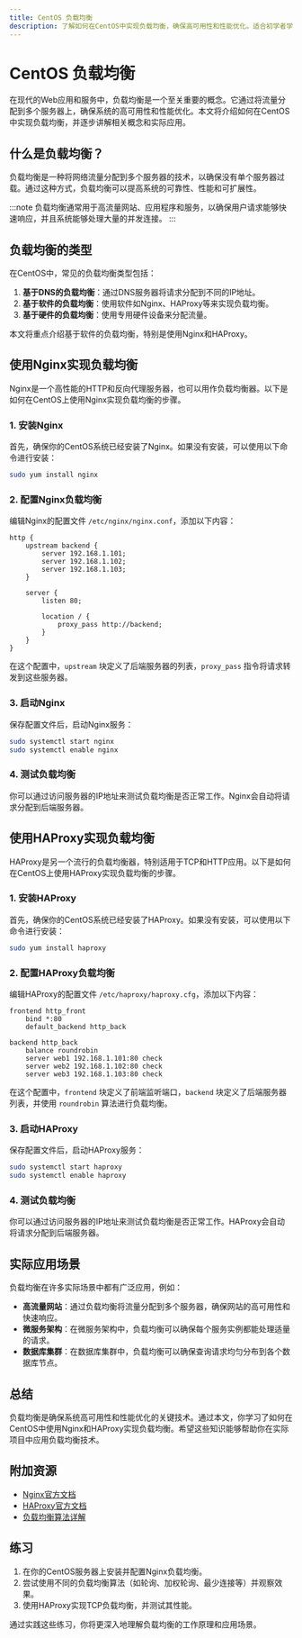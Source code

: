 ```yaml
---
title: CentOS 负载均衡
description: 了解如何在CentOS中实现负载均衡，确保高可用性和性能优化。适合初学者学习的基础知识。
---
```


# CentOS 负载均衡

在现代的Web应用和服务中，负载均衡是一个至关重要的概念。它通过将流量分配到多个服务器上，确保系统的高可用性和性能优化。本文将介绍如何在CentOS中实现负载均衡，并逐步讲解相关概念和实际应用。

## 什么是负载均衡？

负载均衡是一种将网络流量分配到多个服务器的技术，以确保没有单个服务器过载。通过这种方式，负载均衡可以提高系统的可靠性、性能和可扩展性。

:::note
负载均衡通常用于高流量网站、应用程序和服务，以确保用户请求能够快速响应，并且系统能够处理大量的并发连接。
:::

## 负载均衡的类型

在CentOS中，常见的负载均衡类型包括：

1. **基于DNS的负载均衡**：通过DNS服务器将请求分配到不同的IP地址。
2. **基于软件的负载均衡**：使用软件如Nginx、HAProxy等来实现负载均衡。
3. **基于硬件的负载均衡**：使用专用硬件设备来分配流量。

本文将重点介绍基于软件的负载均衡，特别是使用Nginx和HAProxy。

## 使用Nginx实现负载均衡

Nginx是一个高性能的HTTP和反向代理服务器，也可以用作负载均衡器。以下是如何在CentOS上使用Nginx实现负载均衡的步骤。

### 1. 安装Nginx

首先，确保你的CentOS系统已经安装了Nginx。如果没有安装，可以使用以下命令进行安装：

```bash
sudo yum install nginx
```

### 2. 配置Nginx负载均衡

编辑Nginx的配置文件 `/etc/nginx/nginx.conf`，添加以下内容：

```nginx
http {
    upstream backend {
        server 192.168.1.101;
        server 192.168.1.102;
        server 192.168.1.103;
    }

    server {
        listen 80;

        location / {
            proxy_pass http://backend;
        }
    }
}
```

在这个配置中，`upstream` 块定义了后端服务器的列表，`proxy_pass` 指令将请求转发到这些服务器。

### 3. 启动Nginx

保存配置文件后，启动Nginx服务：

```bash
sudo systemctl start nginx
sudo systemctl enable nginx
```

### 4. 测试负载均衡

你可以通过访问服务器的IP地址来测试负载均衡是否正常工作。Nginx会自动将请求分配到后端服务器。

## 使用HAProxy实现负载均衡

HAProxy是另一个流行的负载均衡器，特别适用于TCP和HTTP应用。以下是如何在CentOS上使用HAProxy实现负载均衡的步骤。

### 1. 安装HAProxy

首先，确保你的CentOS系统已经安装了HAProxy。如果没有安装，可以使用以下命令进行安装：

```bash
sudo yum install haproxy
```

### 2. 配置HAProxy负载均衡

编辑HAProxy的配置文件 `/etc/haproxy/haproxy.cfg`，添加以下内容：

```haproxy
frontend http_front
    bind *:80
    default_backend http_back

backend http_back
    balance roundrobin
    server web1 192.168.1.101:80 check
    server web2 192.168.1.102:80 check
    server web3 192.168.1.103:80 check
```

在这个配置中，`frontend` 块定义了前端监听端口，`backend` 块定义了后端服务器列表，并使用 `roundrobin` 算法进行负载均衡。

### 3. 启动HAProxy

保存配置文件后，启动HAProxy服务：

```bash
sudo systemctl start haproxy
sudo systemctl enable haproxy
```

### 4. 测试负载均衡

你可以通过访问服务器的IP地址来测试负载均衡是否正常工作。HAProxy会自动将请求分配到后端服务器。

## 实际应用场景

负载均衡在许多实际场景中都有广泛应用，例如：

- **高流量网站**：通过负载均衡将流量分配到多个服务器，确保网站的高可用性和快速响应。
- **微服务架构**：在微服务架构中，负载均衡可以确保每个服务实例都能处理适量的请求。
- **数据库集群**：在数据库集群中，负载均衡可以确保查询请求均匀分布到各个数据库节点。

## 总结

负载均衡是确保系统高可用性和性能优化的关键技术。通过本文，你学习了如何在CentOS中使用Nginx和HAProxy实现负载均衡。希望这些知识能够帮助你在实际项目中应用负载均衡技术。

## 附加资源

- [Nginx官方文档](https://nginx.org/en/docs/)
- [HAProxy官方文档](https://www.haproxy.org/download/1.8/doc/)
- [负载均衡算法详解](https://en.wikipedia.org/wiki/Load_balancing_(computing))

## 练习

1. 在你的CentOS服务器上安装并配置Nginx负载均衡。
2. 尝试使用不同的负载均衡算法（如轮询、加权轮询、最少连接等）并观察效果。
3. 使用HAProxy实现TCP负载均衡，并测试其性能。

通过实践这些练习，你将更深入地理解负载均衡的工作原理和应用场景。